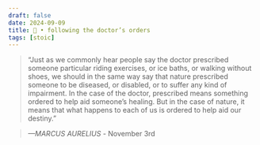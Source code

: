 ```yaml
---
draft: false 
date: 2024-09-09
title: 🗿 • following the doctor’s orders
tags: [stoic]
---
```


>  “Just as we commonly hear people say the doctor prescribed someone particular riding exercises, or ice baths, or walking without shoes, we should in the same way say that nature prescribed someone to be diseased, or disabled, or to suffer any kind of impairment. In the case of the doctor, prescribed means something ordered to help aid someone’s healing. But in the case of nature, it means that what happens to each of us is ordered to help aid our destiny.”

> *—MARCUS AURELIUS* - November 3rd